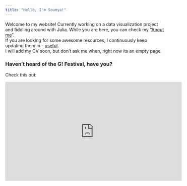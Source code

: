 ```yaml
---
title: "Hello, I'm Soumya!"
---
```


Welcome to my website! Currently working on a data visualization project and fiddling around with Julia. While you are here, you can check my "[About me](about.qmd)".  
If you are looking for some awesome resources, I continuously keep updating them in - [useful](useful.qmd).  
I will add my CV soon, but don't ask me when, right now its an empty page.  


### Haven't heard of the G! Festival, have you?
Check this out:

<iframe width="560" height="315" src="https://www.youtube.com/embed/JkDoV_dmViM" frameborder="0" allowfullscreen></iframe>

